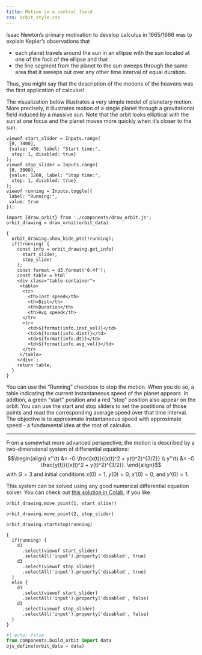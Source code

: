 ```yaml
---
title: Motion in a central field
css: orbit_style.css 
---
```


Isaac Newton's primary motivation to develop calculus in 1665/1666 was to explain Kepler's observations that 

::: {.p} 
- each planet travels around the sun in an ellipse with the sun located at one of the focii of the ellipse and that 
- the line segment from the planet to the sun sweeps through the same area that it sweeps out over any other time interval of equal duration.
:::

Thus, you might say that the description of the motions of the heavens was the first application of calculus!

The visualization below illustrates a very simple model of planetary motion. More precisely, it illustrates motion of a single planet through a gravitational field induced by a massive sun. Note that the orbit looks elliptical with the sun at one focus and the planet moves more quickly when it's closer to the sun.

::: {.viz-container}
::::: {.controls}
```ojs
viewof start_slider = Inputs.range(
 [0, 3000],
 {value: 400, label: "Start time:", 
  step: 1, disabled: true}
);
viewof stop_slider = Inputs.range(
 [0, 3000],
 {value: 1200, label: "Stop time:", 
  step: 1, disabled: true}
);
viewof running = Inputs.toggle({
 label: "Running:",
 value: true
});
```
::::: 
::::: {.centered} 
```ojs
import {draw_orbit} from './components/draw_orbit.js';
orbit_drawing = draw_orbit(orbit_data)
```
:::::

```ojs
{
  orbit_drawing.show_hide_pts(!running);
  if(!running) {
    const info = orbit_drawing.get_info(
      start_slider,
      stop_slider
    );
    const format = d3.format('0.4f');
    const table = html`
    <div class="table-container">
     <table>
      <tr>
        <th>Inst speed</th>
        <th>Dist</th>
        <th>Duration</th>
        <th>Avg speed</th>
      </tr>
      <tr>
        <td>${format(info.inst_vel)}</td>
        <td>${format(info.dist)}</td>
        <td>${format(info.dt)}</td>
        <td>${format(info.avg_vel)}</td>
      </tr>
     </table>
    </div>`; 
    return table;
  }
}
```
:::

You can use the "Running" checkbox to stop the motion. When you do so, a table indicating the current instantaneous speed of the planet appears. In addtion, a green "start" position and a red "stop" position also appear on the orbit. You can use the start and stop sliders to set the postitions of those points and read the corresponding average speed over that time interval. The objective is to approximate instantaneous speed with approximate speed - a fundamental idea at the root of calculus.

---

From a somewhat more advanced perspective, the motion is described by a two-dimensional system of differential equations:
$$\begin{align}
x''(t) &= -G \frac{x(t)}{(x(t)^2 + y(t)^2)^{3/2}} \\
y''(t) &= -G \frac{y(t)}{(x(t)^2 + y(t)^2)^{3/2}}.
\end{align}$$
with $G=3$ and initial conditions $x(0)=1$, $y(0)=0$, $x'(0)=0$, and $y'(0)=1$. 

This system can be solved using any good numerical differential equation solver. You can check out [this solution in Colab](https://colab.research.google.com/drive/1b9eMxaZJTgngjoSbTFGwQvYv89cL_FnO?usp=sharing#forceEdit=true&sandboxMode=true), if you like.



<!-- Code -->

```ojs
orbit_drawing.move_point(1, start_slider)
```
```ojs
orbit_drawing.move_point(2, stop_slider)
```
```ojs
orbit_drawing.startstop(running)
```

```ojs
{
  if(running) { 
    d3
      .select(viewof start_slider)
      .selectAll('input').property('disabled', true)
    d3
      .select(viewof stop_slider)
      .selectAll('input').property('disabled', true)
  }
  else {
    d3
      .select(viewof start_slider)
      .selectAll('input').property('disabled', false)
    d3
      .select(viewof stop_slider)
      .selectAll('input').property('disabled', false)
  }
}
```

```python
#| echo: false
from components.build_orbit import data
ojs_define(orbit_data = data)
```

